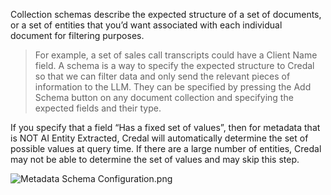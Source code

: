 Collection schemas describe the expected structure of a set of documents, or a set of entities that you’d want associated with each individual document for filtering purposes.

> For example, a set of sales call transcripts could have a Client Name field. A schema is a way to specify the expected structure to Credal so that we can filter data and only send the relevant pieces of information to the LLM. They can be specified by pressing the Add Schema button on any document collection and specifying the expected fields and their type.

If you specify that a field “Has a fixed set of values”, then for metadata that is NOT AI Entity Extracted, Credal will automatically determine the set of possible values at query time. If there are a large number of entities, Credal may not be able to determine the set of values and may skip this step.

![Metadata Schema Configuration.png](/docs/assets/integrations/metadata-schema-configuration.png)

